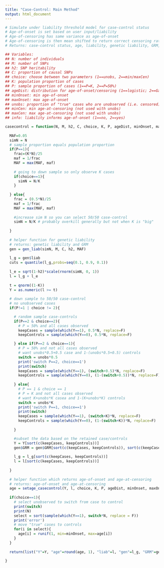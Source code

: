 ```yaml
---
title: "Case-Control: Main Method"
output: html_document
---
```


```r

# Simulate under liability threshold model for case-control status
# Age-of-onset is set based on user input/liability
# Age-of-censoring has same variance as age-of-onset
# Age-of-censoring is then mean shifted to return correct censoring rate
# Returns: case-control status, age, liability, genetic liability, GRM,  genetic liability deciles

## Variables:
## N: number of individuals
## M: number of SNPs
## h2: SNP heritability
## C: proportion of causal SNPs
## choice: choose between two parameters (1==unobs, 2==min/maxCen)
## K: population proportion of cases
## P: sample proportion of cases (1==P=K, 2==P=50%)
## ageDist: distribution for age-of-onset/censoring (1==logistic; 2==Gaussian)
## minOnset: min age-of-onset
## maxOnset: max age-of-onset
## unobs: proportion of "true" cases who are unobserved (i.e. censored)
## minCen: min age-at-censoring (not used with unobs)
## maxCen: max age-at-censoring (not used with unobs)
## info: liability informs age-of-onset (1==no, 2==yes)

casecontrol = function(N, M, h2, C, choice, K, P, ageDist, minOnset, maxOnset, unobs, minCen, maxCen, info){
  
  MAF=0.05
  simN = N
  # sample proportion equals population proportion
  if(P==1){
    frac=(K*N)/25
    maf = 1/frac
    MAF = max(MAF, maf)
    
    # going to down sample so only observe K cases
    if(choice==1){
      simN = N/K
    }
    
  } else{
    frac = (0.5*N)/25
    maf = 1/frac
    MAF = max(MAF, maf)
    
    #increase sim N so you can select 50/50 case-control
    simN = N/K # probably overkill generally but not when K is "big"
    
  }  
  
  # helper function for genetic liability
  # returns: genetic liability and GRM
  gen = gen_liab(simN, M, C, h2, MAF)
  
  l_g = gen$liab
  cuts = quantile(l_g,probs=seq(0.1, 0.9, 0.1))
  
  l_e = sqrt(1-h2)*scale(rnorm(simN, 0, 1))
  l = l_g + l_e
    
  t = qnorm((1-K))
  Y = as.numeric(l >= t)
    
  # down sample to 50/50 case-control 
  # no unobserved cases
  if(P!=1 | choice != 2){

    # random sample case-controls
    if(P==2 & choice==2){
      # P = 50% and all cases observed
      keepCases = sample(which(Y==1), 0.5*N, replace=F)
      keepControls = sample(which(Y==0), 0.5*N, replace=F)

    } else if(P==2 & choice==1){
      # P = 50% and not all cases observed
      # want unobs*0.5+0.5 case and 1-(unobs*0.5+0.5) controls
      switch = unobs*0.5
      print('switch P==2, choice==1')
      print(switch)
      keepCases = sample(which(Y==1), (switch+0.5)*N, replace=F)
      keepControls = sample(which(Y==0), (1-(switch+0.5))*N, replace=F)
  
    } else{
      # P == 1 & choice == 1
      # P = K and not all cases observed
      # want K+unobs*K casea and 1-(K+unobs*K) controls
      switch = unobs*K
      print('switch P==1, choice==1')
      print(switch)
      keepCases = sample(which(Y==1), (switch+K)*N, replace=F)
      keepControls = sample(which(Y==0), (1-(switch+K))*N, replace=F)
      
    }

    #subset the data based on the retained case/controls
    Y = Y[sort(c(keepCases, keepControls))]
    gen$GRM = gen$GRM[sort(c(keepCases, keepControls)), sort(c(keepCases, keepControls))]
  
    l_g = l_g[sort(c(keepCases, keepControls))]
    l = l[sort(c(keepCases, keepControls))]
    
  }
  
  # helper function which returns age-of-onset and age-at-censoring
  # returns: age-of-onset and age-at-censoring
  age = setage_casecontrol(Y, l, choice, K, P, ageDist, minOnset, maxOnset, minCen, maxCen, info)
  
  if(choice==1){
    # select unobserved to switch from case to control
    print(switch)
    print(N)
    select = sort(sample(which(Y==1), switch*N, replace = F))
    print('error')
    # move "true" cases to controls
    for(i in select){
      age[i] = runif(1, min=minOnset, max=age[i])
    }
  }
  
  return(list("Y"=Y, "age"=round(age, 1), "liab"=l, "gen"=l_g, "GRM"=gen$GRM, "cuts"=cuts))
  
}
```
